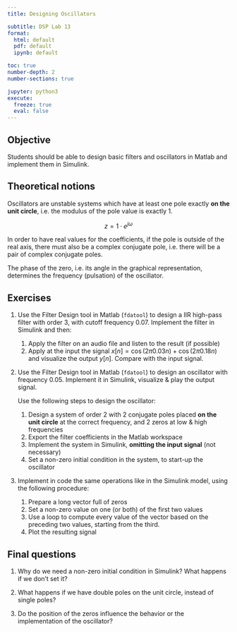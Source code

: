 ```yaml
---
title: Designing Oscillators

subtitle: DSP Lab 13
format: 
  html: default
  pdf: default
  ipynb: default

toc: true
number-depth: 2
number-sections: true

jupyter: python3
execute:
  freeze: true
  eval: false
---
```


## Objective

Students should be able to design basic filters and oscillators in Matlab
and implement them in Simulink.

## Theoretical notions

Oscillators are unstable systems which have at least one pole exactly **on the unit circle**, i.e. the modulus of the pole value is exactly 1. 

$$z = 1 \cdot e^{j \omega}$$

In order to have real values for the coefficients, if the pole is outside of the real axis, there must also be a complex conjugate pole,
i.e. there will be a pair of complex conjugate poles.

The phase of the zero, i.e. its angle in the graphical representation, determines the frequency (pulsation) of the oscillator.

## Exercises

1. Use the Filter Design tool in Matlab (`fdatool`) to design a 
IIR high-pass filter with order 3, with cutoff frequency $0.07$. Implement the filter in Simulink and then:

   1. Apply the filter on an audio file and listen to the result (if possible)
   2. Apply at the input the signal $x[n] = \cos(2 \pi 0.03 n) + \cos(2 \pi 0.18 n)$ and visualize the output $y[n]$. Compare with the input signal.

2. Use the Filter Design tool in Matlab (`fdatool`) to design an oscillator
with frequency 0.05. Implement it in Simulink, visualize & play the output signal.

   Use the following steps to design the oscillator:

   1. Design a system of order 2 with 2 conjugate poles placed **on the unit circle**
   at the correct frequency, and 2 zeros at low & high frequencies
   2. Export the filter coefficients in the Matlab workspace
   2. Implement the system in Simulink, **omitting the input signal** (not necessary)
   3. Set a non-zero initial condition in the system, to start-up the oscillator

3. Implement in code the same operations like in the Simulink model, using the following procedure:

   1. Prepare a long vector full of zeros
   2. Set a non-zero value on one (or both) of the first two values
   3. Use a loop to compute every value of the vector based on the preceding two values, starting from the third.
   4. Plot the resulting signal



## Final questions

1. Why do we need a non-zero initial condition in Simulink? What happens if we don't set it?

2. What happens if we have double poles on the unit circle, instead of single poles?

3. Do the position of the zeros influence the behavior or the implementation of the oscillator?
